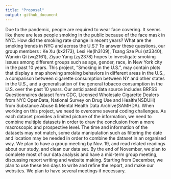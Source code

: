 ```yaml
---
title: "Proposal"
output: github_document
---
```


Due to the pandemic, people are required to wear face covering. It seems like there are less people smoking in the public because of the face mask in NYC. How did the smoking rate change in recent years? What are the smoking trends in NYC and across the U.S.? To answer these questions, our group members : Ke Xu (kx2173), Lesi He(lh3109), Tsang Sze Pui (st3340), Wanxin Qi (wq2161), Ziyue Yang (zy2378) hopes to investigate smoking issues among different groups such as age, gender, race, in New York city in the past 10 years. This project, “Smoking in the U.S.”, may contain plots that display a map showing smoking behaviors in different areas in the U.S., a comparison between cigarette consumption between NY and other states in the U.S., and a generalisation of the general tobacco consumption in the U.S. over the past 10 years. Our anticipated data source includes BRFSS Questionnaires dataset form CDC, Licensed Wholesale Cigarette Dealers from NYC OpenData, National Survey on Drug Use and Health(NSDUH) from Substance Abuse & Mental Health Data Archive(SAMHDA). When working on this project, we need to overcome several coding challenges. As each dataset provides a limited picture of the information, we need to combine multiple datasets in order to draw the conclusion from a more macroscopic and prospective level. The time and information of the datasets may not match, some data manipulation such as filtering the date and location may be needed in order to combine the dataset in an organised way. We plan to have a group meeting by Nov. 19, and read related readings about our study, and clean our data set. By the end of November, we plan to complete most of our data analysis and have a mid-term group meeting, discussing report writing and website making. Starting from December, we plan to use these ten days to write and refine the report, and make our websites. We plan to have several meetings if necessary. 